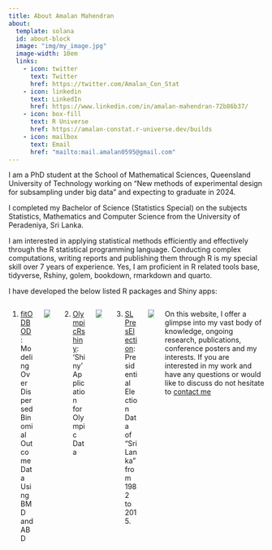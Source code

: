 ```yaml
---
title: About Amalan Mahendran
about:
  template: solana
  id: about-block
  image: "img/my_image.jpg"
  image-width: 10em
  links:
    - icon: twitter
      text: Twitter
      href: https://twitter.com/Amalan_Con_Stat
    - icon: linkedin
      text: LinkedIn
      href: https://www.linkedin.com/in/amalan-mahendran-72b86b37/
    - icon: box-fill
      text: R Universe
      href: https://amalan-constat.r-universe.dev/builds  
    - icon: mailbox
      text: Email
      href: "mailto:mail.amalan0595@gmail.com"  
---
```


::: {#about-block}

I am a PhD student at the School of Mathematical Sciences, Queensland University of Technology working on "New methods of experimental design for subsampling under big data" and expecting to graduate in 2024. 

I completed my Bachelor of Science (Statistics Special) on the subjects Statistics, Mathematics and Computer Science from the University of Peradeniya, Sri Lanka. 

I am interested in applying statistical methods efficiently and effectively through the R statistical programming language. 
Conducting complex computations, writing reports and publishing them through R is my special skill over 7 years of experience.
Yes, I am proficient in R related tools base, tidyverse, Rshiny, golem, bookdown, rmarkdown and quarto.  

I have developed the below listed R packages and Shiny apps:

::: columns

::: {.column width="80%"}
1. [fitODBOD](https://cran.r-project.org/package=fitODBOD): Modeling Over Dispersed Binomial Outcome Data Using BMD and ABD
:::

::: {.column width="20%"}
![](img/logo_fitODBOD.png){width=20%,height=25%}
:::

::: {.column width="80%"}
2. [OlympicRshiny](https://cran.r-project.org/package=OlympicRshiny): 'Shiny' Application for Olympic Data
:::

::: {.column width="20%"}
![](img/logo_OlympicRshiny.png){width=20%,height=25%}
:::

::: {.column width="80%"}
3. [SLPresElection](https://cran.r-project.org/package=SLPresElection): Presidential Election Data of "Sri Lanka" from 1982 to 2015.
:::

::: {.column width="20%"}
![](img/logo_SLPresElection.png){width=20%,height=25%}
:::

On this website, I offer a glimpse into my vast body of knowledge, ongoing research, publications, conference posters and my interests.
If you are interested in my work and have any questions or would like to discuss do not hesitate to [contact me](mailto:mail.amalan_0595@gmail.com)
:::

:::